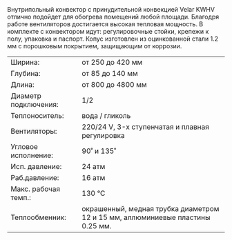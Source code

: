 <span class="leading-6">
Внутрипольный конвектор с принудительной конвекцией Velar KWHV отлично подойдет для обогрева помещений любой площади. Благодря работе вентиляторов достигается высокая тепловая мощность. В комплекте с конвектором идут: регулировочные стойки, крепежи к полу, упаковка и паспорт. Копус изготовлен из оцинкованной стали 1.2 мм с порошковым покрытием, защищающим от коррозии. 
</span>

<table class="text-xs w-full">
  <tr class="hover:bg-neutral-100">
    <td class="py-1 px-1">Ширина:</td>
    <td class="py-1">от 250 до 420 мм</td>
  </tr>
  <tr class="hover:bg-neutral-100">
    <td class="py-1 px-1">Глубина:</td>
    <td class="py-1">от 85 до 140 мм</td>
  </tr>
  <tr class="hover:bg-neutral-100">
    <td class="py-1 px-1">Длина:</td>
    <td class="py-1">от 800 до 4800 мм</td>
  </tr>
  <tr class="hover:bg-neutral-100">
    <td class="py-1 px-1 w-44">Диаметр подключения:</td>
    <td class="py-1">1/2</td>
  </tr>
  <tr class="hover:bg-neutral-100">
    <td class="py-1 px-1">Теплоноситель:</td>
    <td class="py-1">вода / гликоль</td>
  </tr>
   <tr class="hover:bg-neutral-100">
    <td class="py-1 px-1">Вентиляторы:</td>
    <td class="py-1">220/24 V, 3-х ступенчатая и плавная регулировка</td>
  </tr>
  <tr class="hover:bg-neutral-100">
    <td class="py-1 px-1">Угловое исполнение:</td>
    <td class="py-1">90˚ и 135˚</td>
  </tr>
  <tr class="hover:bg-neutral-100">
    <td class="py-1 px-1">Исп. давление:</td>
    <td class="py-1">24 атм</td>
  </tr>
  <tr class="hover:bg-neutral-100">
    <td class="py-1 px-1">Раб.давление:</td>
    <td class="py-1">16 атм</td>
  </tr>
  <tr class="hover:bg-neutral-100">
    <td class="py-1 px-1">Макс. рабочая темп.:</td>
    <td class="py-1">130 °C</td>
  </tr>
  <tr class="hover:bg-neutral-100 align-top">
    <td class="py-1 px-1">Теплообменник:</td>
    <td class="py-1">окрашенный, медная трубка диаметром 12 и 15 мм, аллюминиевые пластины 0.25 мм.</td>
  </tr>
</table>



